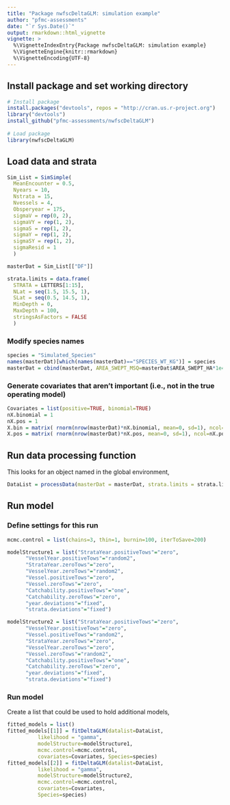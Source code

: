 ```yaml
---
title: "Package nwfscDeltaGLM: simulation example"
author: "pfmc-assessments"
date: "`r Sys.Date()`"
output: rmarkdown::html_vignette
vignette: >
  %\VignetteIndexEntry{Package nwfscDeltaGLM: simulation example}
  %\VignetteEngine{knitr::rmarkdown}
  %\VignetteEncoding{UTF-8}
---
```


## Install package and set working directory

```r
# Install package
install.packages("devtools", repos = "http://cran.us.r-project.org")
library("devtools")
install_github("pfmc-assessments/nwfscDeltaGLM")
  
# Load package
library(nwfscDeltaGLM)
```

## Load data and strata

```r
Sim_List = SimSimple(
  MeanEncounter = 0.5,
  Nyears = 10,
  Nstrata = 15,
  Nvessels = 4,
  Obsperyear = 175,
  sigmaV = rep(0, 2),
  sigmaVY = rep(1, 2),
  sigmaS = rep(1, 2),
  sigmaY = rep(1, 2),
  sigmaSY = rep(1, 2),
  sigmaResid = 1
  )

masterDat = Sim_List[["DF"]]

strata.limits = data.frame(
  STRATA = LETTERS[1:15],
  NLat = seq(1.5, 15.5, 1),
  SLat = seq(0.5, 14.5, 1),
  MinDepth = 0,
  MaxDepth = 100,
  stringsAsFactors = FALSE
  )
```

### Modify species names
```r
species = "Simulated_Species"
names(masterDat)[which(names(masterDat)=="SPECIES_WT_KG")] = species
masterDat = cbind(masterDat, AREA_SWEPT_MSQ=masterDat$AREA_SWEPT_HA*1e4)
```

### Generate covariates that aren't important (i.e., not in the true operating model)
```r
Covariates = list(positive=TRUE, binomial=TRUE)
nX.binomial = 1
nX.pos = 1
X.bin = matrix( rnorm(nrow(masterDat)*nX.binomial, mean=0, sd=1), ncol=nX.binomial)
X.pos = matrix( rnorm(nrow(masterDat)*nX.pos, mean=0, sd=1), ncol=nX.pos)
```

## Run data processing function
This looks for an object named \code{masterDat} in the global environment,
```r
DataList = processData(masterDat = masterDat, strata.limits = strata.limits, X.bin=X.bin, X.pos=X.pos)
```

## Run model

### Define settings for this run
```r
mcmc.control = list(chains=3, thin=1, burnin=100, iterToSave=200)

modelStructure1 = list("StrataYear.positiveTows"="zero", 
      "VesselYear.positiveTows"="random2", 
      "StrataYear.zeroTows"="zero", 
      "VesselYear.zeroTows"="random2", 
      "Vessel.positiveTows"="zero", 
      "Vessel.zeroTows"="zero", 
      "Catchability.positiveTows"="one", 
      "Catchability.zeroTows"="zero", 
      "year.deviations"="fixed", 
      "strata.deviations"="fixed")

modelStructure2 = list("StrataYear.positiveTows"="zero", 
      "VesselYear.positiveTows"="zero",
      "Vessel.positiveTows"="random2",
      "StrataYear.zeroTows"="zero",
      "VesselYear.zeroTows"="zero",
      "Vessel.zeroTows"="random2",
      "Catchability.positiveTows"="one",
      "Catchability.zeroTows"="zero",
      "year.deviations"="fixed",
      "strata.deviations"="fixed")
```

### Run model 
Create a list that could be used to hold additional models,

```r
fitted_models = list()
fitted_models[[1]] = fitDeltaGLM(datalist=DataList, 
          likelihood = "gamma", 
          modelStructure=modelStructure1, 
          mcmc.control=mcmc.control, 
          covariates=Covariates, Species=species)
fitted_models[[2]] = fitDeltaGLM(datalist=DataList, 
          likelihood = "gamma", 
          modelStructure=modelStructure2, 
          mcmc.control=mcmc.control, 
          covariates=Covariates, 
          Species=species)
```





